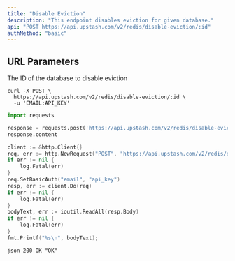 ```yaml
---
title: "Disable Eviction"
description: "This endpoint disables eviction for given database."
api: "POST https://api.upstash.com/v2/redis/disable-eviction/:id"
authMethod: "basic"
---
```


## URL Parameters

<ParamField path="id" required>
  The ID of the database to disable eviction
</ParamField>

<RequestExample>

```shell curl
curl -X POST \
  https://api.upstash.com/v2/redis/disable-eviction/:id \
  -u 'EMAIL:API_KEY'
```

```python Python
import requests

response = requests.post('https://api.upstash.com/v2/redis/disable-eviction/:id', auth=('EMAIL', 'API_KEY'))
response.content
```

```go Go
client := &http.Client{}
req, err := http.NewRequest("POST", "https://api.upstash.com/v2/redis/disable-eviction/:id", nil)
if err != nil {
    log.Fatal(err)
}
req.SetBasicAuth("email", "api_key")
resp, err := client.Do(req)
if err != nil {
    log.Fatal(err)
}
bodyText, err := ioutil.ReadAll(resp.Body)
if err != nil {
    log.Fatal(err)
}
fmt.Printf("%s\n", bodyText);
```

</RequestExample>

<ResponseExample>```json 200 OK "OK" ```</ResponseExample>
